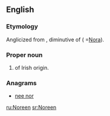 ==English==

===Etymology===
Anglicized from {{etyl|ga|en}} {{m|ga|Nóirín}}, diminutive of {{m|ga|Nóra}} ( =[[Nora]]).

===Proper noun===
{{en-proper noun}}

# {{given name|female}} of Irish origin.

===Anagrams===
* [[nee nor#English|nee nor]]

[[ru:Noreen]]
[[sr:Noreen]]